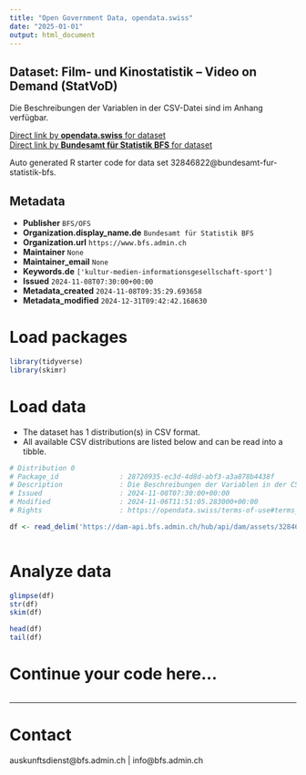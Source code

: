 ```yaml
---
title: "Open Government Data, opendata.swiss"
date: "2025-01-01"
output: html_document
---
```


## Dataset: Film- und Kinostatistik – Video on Demand (StatVoD)

Die Beschreibungen der Variablen in der CSV-Datei sind im Anhang verfügbar.

[Direct link by **opendata.swiss** for dataset](https://opendata.swiss/de/dataset/film-und-kinostatistik-video-on-demand-statvod1)<br>
[Direct link by **Bundesamt für Statistik BFS** for dataset](https://www.bfs.admin.ch/asset/de/ts-x-16.02.01.10)

Auto generated R starter code for data set 32846822@bundesamt-fur-statistik-bfs.

## Metadata

- **Publisher** `BFS/OFS`
- **Organization.display_name.de** `Bundesamt für Statistik BFS`
- **Organization.url** `https://www.bfs.admin.ch`
- **Maintainer** `None`
- **Maintainer_email** `None`
- **Keywords.de** `['kultur-medien-informationsgesellschaft-sport']`
- **Issued** `2024-11-08T07:30:00+00:00`
- **Metadata_created** `2024-11-08T09:35:29.693658`
- **Metadata_modified** `2024-12-31T09:42:42.168630`


# Load packages

```r

library(tidyverse)
library(skimr)

```

# Load data

-   The dataset has 1 distribution(s) in CSV format.
-   All available CSV distributions are listed below and can be read into a tibble.

```r

# Distribution 0
# Package_id               : 28720935-ec3d-4d8d-abf3-a3a878b4438f
# Description              : Die Beschreibungen der Variablen in der CSV-Datei sind im Anhang verfügbar.
# Issued                   : 2024-11-08T07:30:00+00:00
# Modified                 : 2024-11-06T11:51:05.283000+00:00
# Rights                   : https://opendata.swiss/terms-of-use#terms_by_ask

df <- read_delim('https://dam-api.bfs.admin.ch/hub/api/dam/assets/32846824/master')



```

# Analyze data

```r

glimpse(df)
str(df)
skim(df)

head(df)
tail(df)

```

# Continue your code here...

```r

```

------------------------------------------------------------------------

# Contact

auskunftsdienst@bfs.admin.ch | info@bfs.admin.ch
